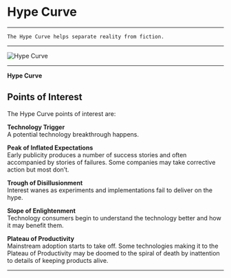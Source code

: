 # Hype Curve

---

```admonish info
The Hype Curve helps separate reality from fiction.
```

---

![Hype Curve](/img/hypecurve.png)

---

**Hype Curve**

## Points of Interest

The Hype Curve points of interest are:

**Technology Trigger**  
A potential technology breakthrough happens.

**Peak of Inflated Expectations**  
Early publicity produces a number of success stories and often accompanied by stories of failures. Some companies may take corrective action but most don’t.

**Trough of Disillusionment**  
Interest wanes as experiments and implementations fail to deliver on the hype.

**Slope of Enlightenment**  
Technology consumers begin to understand the technology better and how it may benefit them.

**Plateau of Productivity**  
Mainstream adoption starts to take off. Some technologies making it to the Plateau of Productivity may be doomed to the spiral of death by inattention to details of keeping products alive.

---
